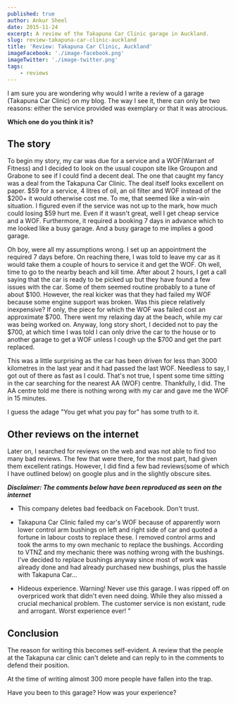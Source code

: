 ```yaml
---
published: true
author: Ankur Sheel
date: 2015-11-24
excerpt: A review of the Takapuna Car Clinic garage in Auckland.
slug: review-takapuna-car-clinic-auckland
title: 'Review: Takapuna Car Clinic, Auckland'
imageFacebook: './image-facebook.png'
imageTwitter: './image-twitter.png'
tags:
    - reviews
---
```


I am sure you are wondering why would I write a review of a garage (Takapuna Car Clinic) on my blog. The way I see it,
there can only be two reasons: either the service provided was exemplary or that it was atrocious.

**Which one do you think it is?**

## The story

To begin my story, my car was due for a service and a WOF(Warrant of Fitness) and I decided to look on the usual coupon
site like Groupon and Grabone to see if I could find a decent deal. The one that caught my fancy was a deal from the
Takapuna Car Clinic. The deal itself looks excellent on paper.
$59 for a service, 4 litres of oil, an oil filter and WOF instead of the $200+ it would otherwise cost me. To me, that
seemed like a win-win situation. I figured even if the service was not up to the mark, how much could losing \$59 hurt
me. Even if it wasn't great, well I get cheap service and a WOF. Furthermore, it required a booking 7 days in advance
which to me looked like a busy garage. And a busy garage to me implies a good garage.

Oh boy, were all my assumptions wrong. I set up an appointment the required 7 days before. On reaching there, I was told
to leave my car as it would take them a couple of hours to service it and get the WOF. Oh well, time to go to the nearby
beach and kill time. After about 2 hours, I get a call saying that the car is ready to be picked up but they have found
a few issues with the car. Some of them seemed routine probably to a tune of about
$100. However, the real kicker was that they had failed my WOF because some engine support was broken. Was this piece relatively inexpensive? If only, the piece for which the WOF was failed cost an approximate $700.
There went my relaxing day at the beach, while my car was being worked on. Anyway, long story short, I decided not to
pay the
$700, at which time I was told I can only drive the car to the house or to another garage to get a WOF unless I cough up the $700
and get the part replaced.

This was a little surprising as the car has been driven for less than 3000 kilometres in the last year and it had passed
the last WOF. Needless to say, I got out of there as fast as I could. That's not true, I spent some time sitting in the
car searching for the nearest AA (WOF) centre. Thankfully, I did. The AA centre told me there is nothing wrong with my
car and gave me the WOF in 15 minutes.

I guess the adage "You get what you pay for" has some truth to it.

## Other reviews on the internet

Later on, I searched for reviews on the web and was not able to find too many bad reviews. The few that were there, for
the most part, had given them excellent ratings. However, I did find a few bad reviews(some of which I have outlined
below) on google plus and in the slightly obscure sites.

_**Disclaimer: The comments below have been reproduced as seen on the internet**_

-   This company deletes bad feedback on Facebook. Don't trust.

-   Takapuna Car Clinic failed my car's WOF because of apparently worn lower control arm bushings on left and right side
    of car and quoted a fortune in labour costs to replace these. I removed control arms and took the arms to my own
    mechanic to replace the bushings. According to VTNZ and my mechanic there was nothing wrong with the bushings. I've
    decided to replace bushings anyway since most of work was already done and had already purchased new bushings, plus
    the hassle with Takapuna Car…

-   Hideous experience. Warning! Never use this garage. I was ripped off on overpriced work that didn't even need doing.
    While they also missed a crucial mechanical problem. The customer service is non existant, rude and arrogant. Worst
    experience ever! "

## Conclusion

The reason for writing this becomes self-evident. A review that the people at the Takapuna car clinic can't delete and
can reply to in the comments to defend their position.

At the time of writing almost 300 more people have fallen into the trap.

Have you been to this garage? How was your experience?
